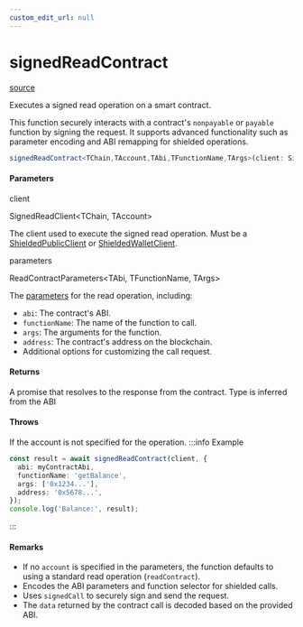 ```yaml
---
custom_edit_url: null
---
```


# signedReadContract
<div className="doc-side">
<div className="doc-main-source">

[source](https://github.com/SeismicSystems/seismic-client/blob/86b3230/packages/seismic-viem/src/contract/read.ts#L76)

</div>
</div>

<div className="doc-subtitle">

Executes a signed read operation on a smart contract.

This function securely interacts with a contract's `nonpayable` or `payable` function by signing the request.
It supports advanced functionality such as parameter encoding and ABI remapping for shielded operations.

</div>

```ts
signedReadContract<TChain,TAccount,TAbi,TFunctionName,TArgs>(client: SignedReadClient<TChain, TAccount>, parameters: ReadContractParameters<TAbi, TFunctionName, TArgs>): Promise<ReadContractReturnType>
```

<h4>Parameters</h4>

<div className="doc-param">

<div className="doc-param-header">

<span className="doc-name">client</span>

<div className="doc-type">

SignedReadClient&lt;TChain,&nbsp;TAccount&gt;

</div>

</div>

<div className="doc-desc">

The client used to execute the signed read operation. Must be a [ShieldedPublicClient](../Type/ShieldedPublicClient) or [ShieldedWalletClient](../Type/ShieldedWalletClient).

</div>

</div>

<div className="doc-param">

<div className="doc-param-header">

<span className="doc-name">parameters</span>

<div className="doc-type">

ReadContractParameters&lt;TAbi,&nbsp;TFunctionName,&nbsp;TArgs&gt;

</div>

</div>

<div className="doc-desc">

The [parameters](https://viem.sh/docs/contract/readContract.html#parameters) for the read operation, including:
- `abi`: The contract's ABI.
- `functionName`: The name of the function to call.
- `args`: The arguments for the function.
- `address`: The contract's address on the blockchain.
- Additional options for customizing the call request.

</div>

</div>

<h4 className="doc-comment-title">Returns</h4>

A promise that resolves to the response from the contract. Type is inferred from the ABI
<h4 className="doc-comment-title">Throws</h4>

If the account is not specified for the operation.
:::info Example

```typescript
const result = await signedReadContract(client, {
  abi: myContractAbi,
  functionName: 'getBalance',
  args: ['0x1234...'],
  address: '0x5678...',
});
console.log('Balance:', result);
```

:::
<h4 className="doc-comment-title">Remarks</h4>

- If no `account` is specified in the parameters, the function defaults to using a standard read operation (`readContract`).
- Encodes the ABI parameters and function selector for shielded calls.
- Uses `signedCall` to securely sign and send the request.
- The `data` returned by the contract call is decoded based on the provided ABI.